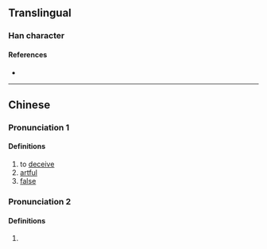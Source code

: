 {{character info}}
==Translingual==

===Han character===
{{Han char|rn=9|rad=人|as=15|sn=17|four=|canj=OTWI|ids=⿰亻蔑}}

====References====
* {{Han ref|kx=0120.150|hdz=10233.010|uh=349D|ud=13469}}

----

==Chinese==
{{zh-forms}}

===Pronunciation 1===
{{zh-pron
|m=miè
|c=mit6,ziu5
|mc=2
|oc=
|ma=
|cat=v,a
}}

====Definitions====
{{zh-hanzi}}

# to [[deceive]]
# [[artful]]
# [[false]]

===Pronunciation 2===
{{zh-pron
|m=wà
|mc=1
|oc=
|ma=
|cat=
}}

====Definitions====
{{zh-hanzi}}

# {{zh-only|㒝羯}}